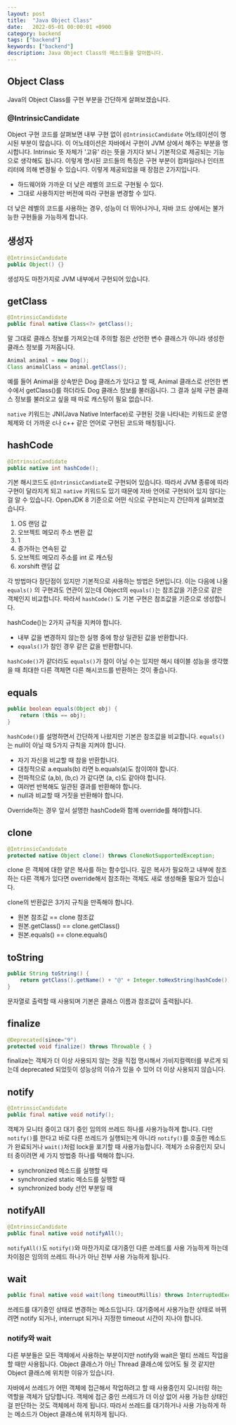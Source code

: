 ```yaml
---
layout: post
title:  "Java Object Class"
date:   2022-05-01 00:00:01 +0900
category: backend
tags: ["backend"]
keywords: ["backend"]
description: Java Object Class의 메소드들을 알아봅니다.
---
```


## Object Class
Java의 Object Class를 구현 부분을 간단하게 살펴보겠습니다.

### @IntrinsicCandidate
Object 구현 코드를 살펴보면 내부 구현 없이 `@IntrinsicCandidate` 어노테이션이 명시된 부분이 많습니다.
이 어노테이션은 자바에서 구현이 JVM 상에서 해주는 부분을 명시합니다.
Intrinsic 뜻 자체가 '고유' 라는 뜻을 가지다 보니 기본적으로 제공되는 기능으로 생각해도 됩니다.
이렇게 명시된 코드들의 특징은 구현 부분이 컴파일러나 인터프리터에 의해 변경될 수 있습니다.
이렇게 제공되었을 때 장점은 2가지입니다.

- 하드웨어와 가까운 더 낮은 레벨의 코드로 구현될 수 있다.
- 그대로 사용하지만 버전에 따라 구현을 변경할 수 있다.

더 낮은 레벨의 코드를 사용하는 경우, 성능이 더 뛰어나거나, 자바 코드 상에서는 불가능한 구현들을 가능하게 합니다.


## 생성자
```java
@IntrinsicCandidate
public Object() {}
```

생성자도 마찬가지로 JVM 내부에서 구현되어 있습니다.

## getClass
```java
@IntrinsicCandidate
public final native Class<?> getClass();
```
말 그대로 클래스 정보를 가져오는데 주의할 점은 선언한 변수 클래스가 아니라 생성한 클래스 정보를 가져옵니다.

```java
Animal animal = new Dog();
Class animalClass = animal.getClass();
```
예를 들어 Animal을 상속받은 Dog 클래스가 있다고 할 때, Animal 클래스로 선언한 변수에서 getClass()를 하더라도 Dog 클래스 정보를 불러옵니다.
그 결과 실제 구현 클래스 정보를 불러오고 싶을 때 따로 캐스팅이 필요 없습니다.

`native` 키워드는 JNI(Java Native Interface)로 구현된 것을 나타내는 키워드로 운영체제와 더 가까운 c나 c++ 같은 언어로 구현된 코드와 매칭됩니다.

## hashCode
```java
@IntrinsicCandidate
public native int hashCode();
```
기본 해시코드도 `@IntrinsicCandiate`로 구현되어 있습니다.
따라서 JVM 종류에 따라 구현이 달라지게 되고 `native` 키워드도 있기 때문에 자바 언어로 구현되어 있지 않다는 걸 알 수 있습니다.
OpenJDK 8 기준으로 어떤 식으로 구현되는지 간단하게 살펴보겠습니다.

1. OS 랜덤 값
2. 오브젝트 메모리 주소 변환 값
3. 1
4. 증가하는 연속된 값
5. 오브젝트 메모리 주소를 int 로 캐스팅
6. xorshift 랜덤 값

각 방법마다 장단점이 있지만 기본적으로 사용하는 방법은 5번입니다.
이는 다음에 나올 `equals()` 의 구현과도 연관이 있는데 Object의 `equals()`는 참조값을 기준으로 같은 객체인지 비교합니다.
따라서 `hashCode()` 도 기본 구현은 참조값을 기준으로 생성합니다.

hashCode()는 2가지 규칙을 지켜야 합니다.
- 내부 값을 변경하지 않는한 실행 중에 항상 일관된 값을 반환합니다.
- `equals()`가 참인 경우 같은 값을 반환합니다.

`hashCode()`가 같더라도 `equals()`가 참이 아닐 수는 있지만 해시 테이블 성능을 생각했을 때 최대한 다른 객체면 다른 해시코드를 반환하는 것이 좋습니다.

## equals
```java
public boolean equals(Object obj) {
    return (this == obj);
}
```
`hashCode()`를 설명하면서 간단하게 나왔지만 기본은 참조값을 비교합니다.
`equals()` 는 null이 아닐 때 5가지 규칙을 지켜야 합니다.
- 자기 자신을 비교할 때 참을 반환합니다.
- 대칭적으로 a.equals(b) 라면 b.equals(a)도 참이여야 합니다.
- 전파적으로 (a,b), (b,c) 가 같다면 (a, c)도 같아야 합니다.
- 여러번 반복해도 일관된 결과를 반환해야 합니다.
- null과 비교할 때 거짓을 반환해야 합니다.

Override하는 경우 앞서 설명한 hashCode와 함께 override를 해야합니다.

## clone
```java
@IntrinsicCandidate
protected native Object clone() throws CloneNotSupportedException;
```
clone 은 객체에 대한 얕은 복사를 하는 함수입니다.
깊은 복사가 필요하고 내부에 참조하는 다른 객체가 있다면 override해서 참조하는 객체도 새로 생성해줄 필요가 있습니다.

clone의 반환값은 3가지 규칙을 만족해야 합니다.
- 원본 참조값 == clone 참조값
- 원본.getClass() == clone.getClass()
- 원본.equals() == clone.equals()

## toString
```java
public String toString() {
    return getClass().getName() + "@" + Integer.toHexString(hashCode());
}
```
문자열로 출력할 때 사용되며 기본은 클래스 이름과 참조값이 출력됩니다.

## finalize
```java
@Deprecated(since="9")
protected void finalize() throws Throwable { }
```
finalize는 객체가 더 이상 사용되지 않는 것을 직접 명시해서 가비지컬렉터를 부르게 되는데 deprecated 되었듯이 성능상의 이슈가 있을 수 있어 더 이상 사용되지 않습니다.

## notify
```java
@IntrinsicCandidate
public final native void notify();
```
객체가 모니터 중이고 대기 중인 임의의 쓰레드 하나를 사용가능하게 합니다.
다만 `notify()`를 한다고 바로 다른 쓰레드가 실행되는게 아니라 `notify()`를 호출한 메소드가 완료되거나 `wait()`처럼 lock을 포기할 때 사용가능합니다.
객체가 소유중인지 모니터 중이려면 세 가지 방법중 하나를 택해야 합니다.
- synchronized 메소드를 실행할 때
- synchronzied static 메소드를 실행할 때
- synchronized body 선언 부분일 때

## notifyAll
```java
@IntrinsicCandidate
public final native void notifyAll();
```
`notifyAll()`도 `notify()`와 마찬가지로 대기중인 다른 쓰레드를 사용 가능하게 하는데 차이점은 임의의 쓰레드 하나가 아닌 전부 사용 가능하게 됩니다.

## wait
```java
public final native void wait(long timeoutMillis) throws InterruptedException;
```
쓰레드를 대기중인 상태로 변경하는 메소드입니다. 대기중에서 사용가능한 상태로 바뀌려면 notify 되거나, interrupt 되거나 지정한 timeout 시간이 지나야 합니다.

### notify와 wait
다른 부분들은 모든 객체에서 사용하는 부분이지만 notify와 wait은 멀티 쓰레드 작업을 할 때만 사용됩니다.
Object 클래스가 아닌 Thread 클래스에 있어도 될 것 같지만 Object 클래스에 위치한 이유가 있습니다.

자바에서 쓰레드가 어떤 객체에 접근해서 작업하려고 할 때 사용중인지 모니터링 하는 역할을 객체가 담당합니다.
객체에 접근 중인 쓰레드가 더 이상 없어 사용 가능한 상태인 걸 판단하는 것도 객체에서 하게 됩니다.
따라서 쓰레드를 대기하거나 사용 가능하게 하는 메소드가 Object 클래스에 위치하게 됩니다.